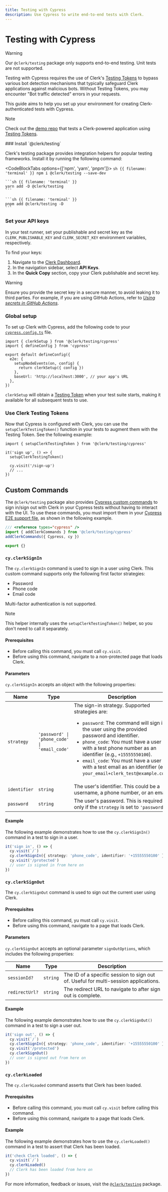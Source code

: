```yaml
---
title: Testing with Cypress
description: Use Cypress to write end-to-end tests with Clerk.
---
```


# Testing with Cypress

> [!WARNING]
> Our `@clerk/testing` package only supports end-to-end testing. Unit tests are not supported.

Testing with Cypress requires the use of Clerk's [Testing Tokens](/docs/testing/overview#testing-tokens) to bypass various bot detection mechanisms that typically safeguard Clerk applications against malicious bots. Without Testing Tokens, you may encounter "Bot traffic detected" errors in your requests.

This guide aims to help you set up your environment for creating Clerk-authenticated tests with Cypress.

> [!NOTE]
> Check out the [demo repo](https://github.com/clerk/example-cypress-nextjs) that tests a Clerk-powered application using [Testing Tokens](/docs/testing/overview#testing-tokens).

<Steps>
  ### Install `@clerk/testing`

  Clerk's testing package provides integration helpers for popular testing frameworks. Install it by running the following command:

  <CodeBlockTabs options={['npm', 'yarn', 'pnpm']}>
    ```sh {{ filename: 'terminal' }}
    npm i @clerk/testing --save-dev
    ```

    ```sh {{ filename: 'terminal' }}
    yarn add -D @clerk/testing
    ```

    ```sh {{ filename: 'terminal' }}
    pnpm add @clerk/testing -D
    ```
  </CodeBlockTabs>

  ### Set your API keys

  In your test runner, set your publishable and secret key as the `CLERK_PUBLISHABLE_KEY` and `CLERK_SECRET_KEY` environment variables, respectively.

  To find your keys:

  1. Navigate to the [Clerk Dashboard](https://dashboard.clerk.com/last-active?path=api-keys).
  1. In the navigation sidebar, select **API Keys**.
  1. In the **Quick Copy** section, copy your Clerk publishable and secret key.

  > [!WARNING]
  > Ensure you provide the secret key in a secure manner, to avoid leaking it to third parties. For example, if you are using GitHub Actions, refer to [_Using secrets in GitHub Actions_](https://docs.github.com/en/actions/security-guides/using-secrets-in-github-actions).

  ### Global setup

  To set up Clerk with Cypress, add the following code to your [`cypress.config.ts`](https://docs.cypress.io/guides/references/configuration) file.

  ```tsx filename="cypress.config.ts"
  import { clerkSetup } from '@clerk/testing/cypress'
  import { defineConfig } from 'cypress'

  export default defineConfig({
    e2e: {
      setupNodeEvents(on, config) {
        return clerkSetup({ config })
      },
      baseUrl: 'http://localhost:3000', // your app's URL
    },
  })
  ```

  `clerkSetup` will obtain a [Testing Token](/docs/testing/overview#testing-tokens) when your test suite starts, making it available for all subsequent tests to use.

  ### Use Clerk Testing Tokens

  Now that Cypress is configured with Clerk, you can use the `setupClerkTestingToken()` function in your tests to augment them with the Testing Token. See the following example:

  ```tsx filename="my-test.cy.ts"
  import { setupClerkTestingToken } from '@clerk/testing/cypress'

  it('sign up', () => {
    setupClerkTestingToken()

    cy.visit('/sign-up')
    // ...
  })
  ```
</Steps>

## Custom Commands

The `@clerk/testing` package also provides [Cypress custom commands](https://docs.cypress.io/api/cypress-api/custom-commands) to sign in/sign out with Clerk in your Cypress tests without having to interact with the UI.
To use these commands, you must import them in your [Cypress E2E support file](https://docs.cypress.io/guides/core-concepts/writing-and-organizing-tests#Support-file), as shown in the following example.

```ts {{ filename: 'cypress/support/e2e.ts' }}
/// <reference types="cypress" />
import { addClerkCommands } from '@clerk/testing/cypress'
addClerkCommands({ Cypress, cy })

export {}
```

### `cy.clerkSignIn`

The `cy.clerkSignIn` command is used to sign in a user using Clerk. This custom command supports only the following first factor strategies:

- Password
- Phone code
- Email code

Multi-factor authentication is not supported.

> [!NOTE]
> This helper internally uses the `setupClerkTestingToken()` helper, so you don't need to call it separately.

#### Prerequisites

- Before calling this command, you must call `cy.visit`.
- Before using this command, navigate to a non-protected page that loads Clerk.

#### Parameters

`cy.clerkSignIn` accepts an object with the following properties:

| Name | Type | Description |
| - | - | - |
| `strategy` | `'password' \| 'phone_code' \| 'email_code'` | The sign-in strategy. Supported strategies are: <br /><ul><li>`password`: The command will sign in the user using the provided password and identifier.</li><li>`phone_code`: You must have a user with a test phone number as an identifier (e.g., `+15555550100`).</li><li>`email_code`: You must have a user with a test email as an identifier (e.g., `your_email+clerk_test@example.com`).</li></ul> |
| `identifier` | `string` | The user's identifier. This could be a username, a phone number, or an email. |
| `password` | `string` | The user's password. This is required only if the `strategy` is set to `'password'`. |

#### Example

The following example demonstrates how to use the `cy.clerkSignIn()` command in a test to sign in a user.

```ts {{ filename: 'cypress/e2e/my-test.cy.ts' }}
it('sign in', () => {
  cy.visit(`/`)
  cy.clerkSignIn({ strategy: 'phone_code', identifier: '+15555550100' })
  cy.visit('/protected')
  // user is signed in from here on
})
```

### `cy.clerkSignOut`

The `cy.clerkSignOut` command is used to sign out the current user using Clerk.

#### Prerequisites

- Before calling this command, yu must call `cy.visit`.
- Before using this command, navigate to a page that loads Clerk.

#### Parameters

`cy.clerkSignOut` accepts an optional parameter `signOutOptions`, which includes the following properties:

| Name | Type | Description |
| - | - | - |
| `sessionId?` | `string` | The ID of a specific session to sign out of. Useful for multi-session applications. |
| `redirectUrl?` | `string` | The redirect URL to navigate to after sign out is complete. |

#### Example

The following example demonstrates how to use the `cy.clerkSignOut()` command in a test to sign a user out.

```ts {{ filename: 'cypress/e2e/my-test.cy.ts' }}
it('sign out', () => {
  cy.visit(`/`)
  cy.clerkSignIn({ strategy: 'phone_code', identifier: '+15555550100' })
  cy.visit('/protected')
  cy.clerkSignOut()
  // user is signed out from here on
})
```

### `cy.clerkLoaded`

The `cy.clerkLoaded` command asserts that Clerk has been loaded.

#### Prerequisites

- Before calling this command, you must call `cy.visit` before calling this command.
- Before using this command, navigate to a page that loads Clerk.

#### Example

The following example demonstrates how to use the `cy.clerkLoaded()` command in a test to assert that Clerk has been loaded.

```ts {{ filename: 'cypress/e2e/my-test.cy.ts' }}
it('check Clerk loaded', () => {
  cy.visit(`/`)
  cy.clerkLoaded()
  // Clerk has been loaded from here on
})
```

For more information, feedback or issues, visit the [`@clerk/testing`](https://github.com/clerk/javascript/tree/main/packages/testing) package.
